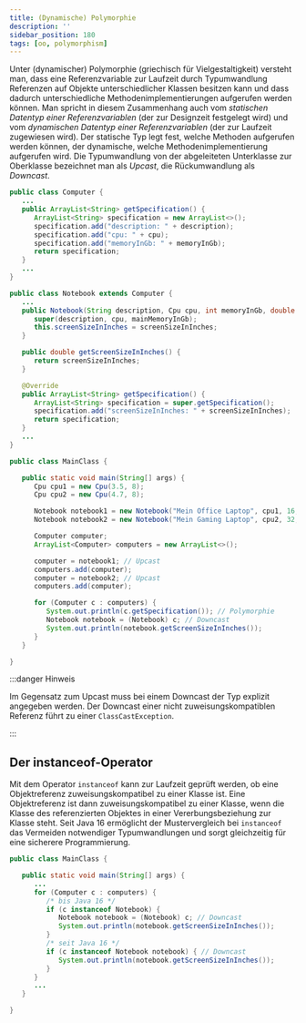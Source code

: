 ```yaml
---
title: (Dynamische) Polymorphie
description: ''
sidebar_position: 180
tags: [oo, polymorphism]
---
```



Unter (dynamischer) Polymorphie (griechisch für Vielgestaltigkeit) versteht man,
dass eine Referenzvariable zur Laufzeit durch Typumwandlung Referenzen auf
Objekte unterschiedlicher Klassen besitzen kann und dass dadurch
unterschiedliche Methodenimplementierungen aufgerufen werden können. Man spricht
in diesem Zusammenhang auch vom _statischen Datentyp einer Referenzvariablen_
(der zur Designzeit festgelegt wird) und vom _dynamischen Datentyp einer
Referenzvariablen_ (der zur Laufzeit zugewiesen wird). Der statische Typ legt
fest, welche Methoden aufgerufen werden können, der dynamische, welche
Methodenimplementierung aufgerufen wird. Die Typumwandlung von der abgeleiteten
Unterklasse zur Oberklasse bezeichnet man als _Upcast_, die Rückumwandlung als
_Downcast_.

<Tabs>
  <TabItem value="a" label="Oberklasse" default>

```java title="Computer.java (Auszug)" showLineNumbers
public class Computer {
   ...
   public ArrayList<String> getSpecification() {
      ArrayList<String> specification = new ArrayList<>();
      specification.add("description: " + description);
      specification.add("cpu: " + cpu);
      specification.add("memoryInGb: " + memoryInGb);
      return specification;
   }
   ...
}
```

  </TabItem>
  <TabItem value="b" label="Unterklasse">

```java title="Notebook.java (Auszug)" showLineNumbers
public class Notebook extends Computer {
   ...
   public Notebook(String description, Cpu cpu, int memoryInGb, double screenSizeInInches) {
      super(description, cpu, mainMemoryInGb);
      this.screenSizeInInches = screenSizeInInches;
   }

   public double getScreenSizeInInches() {
      return screenSizeInInches;
   }

   @Override
   public ArrayList<String> getSpecification() {
      ArrayList<String> specification = super.getSpecification();
      specification.add("screenSizeInInches: " + screenSizeInInches);
      return specification;
   }
   ...
}
```

  </TabItem>
  <TabItem value="c" label="Startklasse">

```java title="MainClass.java" showLineNumbers
public class MainClass {

   public static void main(String[] args) {
      Cpu cpu1 = new Cpu(3.5, 8);
      Cpu cpu2 = new Cpu(4.7, 8);

      Notebook notebook1 = new Notebook("Mein Office Laptop", cpu1, 16, 14);
      Notebook notebook2 = new Notebook("Mein Gaming Laptop", cpu2, 32, 16);

      Computer computer;
      ArrayList<Computer> computers = new ArrayList<>();

      computer = notebook1; // Upcast
      computers.add(computer);
      computer = notebook2; // Upcast
      computers.add(computer);

      for (Computer c : computers) {
         System.out.println(c.getSpecification()); // Polymorphie
         Notebook notebook = (Notebook) c; // Downcast
         System.out.println(notebook.getScreenSizeInInches());
      }
   }

}
```

  </TabItem>
</Tabs>

:::danger Hinweis

Im Gegensatz zum Upcast muss bei einem Downcast der Typ explizit angegeben
werden. Der Downcast einer nicht zuweisungskompatiblen Referenz führt zu einer
`ClassCastException`.

:::

## Der instanceof-Operator

Mit dem Operator `instanceof` kann zur Laufzeit geprüft werden, ob eine
Objektreferenz zuweisungskompatibel zu einer Klasse ist. Eine Objektreferenz ist
dann zuweisungskompatibel zu einer Klasse, wenn die Klasse des referenzierten
Objektes in einer Vererbungsbeziehung zur Klasse steht. Seit Java 16 ermöglicht
der Mustervergleich bei `instanceof` das Vermeiden notwendiger Typumwandlungen
und sorgt gleichzeitig für eine sicherere Programmierung.

```java title="MainClass.java (Auszug)" showLineNumbers
public class MainClass {

   public static void main(String[] args) {
      ...
      for (Computer c : computers) {
         /* bis Java 16 */
         if (c instanceof Notebook) {
            Notebook notebook = (Notebook) c; // Downcast
            System.out.println(notebook.getScreenSizeInInches());
         }
         /* seit Java 16 */
         if (c instanceof Notebook notebook) { // Downcast
            System.out.println(notebook.getScreenSizeInInches());
         }
      }
      ...
   }

}
```
